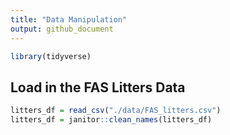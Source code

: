 ```yaml
---
title: "Data Manipulation"
output: github_document
---
```


```r
library(tidyverse)
```
## Load in the FAS Litters Data

```r
litters_df = read_csv("./data/FAS_litters.csv")
litters_df = janitor::clean_names(litters_df)
```

